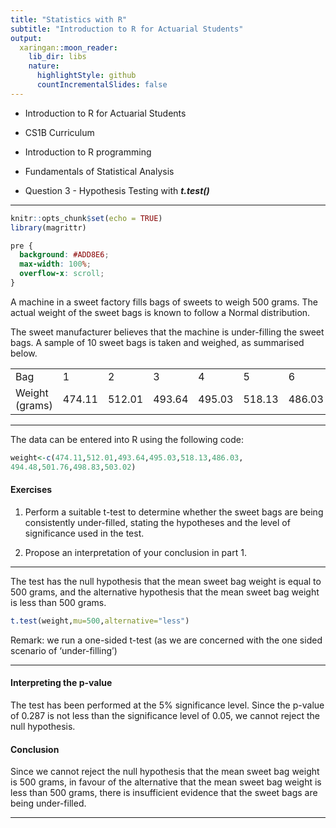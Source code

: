 ```yaml
---
title: "Statistics with R"
subtitle: "Introduction to R for Actuarial Students"
output:
  xaringan::moon_reader:
    lib_dir: libs
    nature:
      highlightStyle: github
      countIncrementalSlides: false
---
```


* Introduction to R for Actuarial Students

* CS1B Curriculum

* Introduction to R programming
* Fundamentals of Statistical Analysis

* Question 3 - Hypothesis Testing with ***t.test()***

---


```r
knitr::opts_chunk$set(echo = TRUE)
library(magrittr)
```

```css
pre {
  background: #ADD8E6;
  max-width: 100%;
  overflow-x: scroll;
}
```


A machine in a sweet factory fills bags of sweets to weigh 500 grams. The actual
weight of the sweet bags is known to follow a Normal distribution. 

The sweet manufacturer believes that the machine is under-filling the sweet bags. A sample of
10 sweet bags is taken and weighed, as summarised below.

|  |  |  |  |  ||  |  |  |  |  |
|---|---|---|---|---|---|---|---|---|---|---|
|Bag | 1 | 2 | 3 | 4 | 5 | 6 | 7 | 8 | 9 | 10 |
|Weight (grams) | 474.11 | 512.01 | 493.64 | 495.03 | 518.13 | 486.03 | 494.48 | 501.76 | 498.83 | 503.02 |

---


The data can be entered into R using the following code:


```r
weight<-c(474.11,512.01,493.64,495.03,518.13,486.03,
494.48,501.76,498.83,503.02)
```

#### Exercises


1. Perform a suitable t-test to determine whether the sweet bags are being
consistently under-filled, stating the hypotheses and the level of significance
used in the test. 

2. Propose an interpretation of your conclusion in part 1. 


---


The test has the null hypothesis that the mean sweet bag weight is equal to 500 grams, and 
the alternative hypothesis that the mean sweet bag weight is less than 500 grams. 
```r
t.test(weight,mu=500,alternative="less")
```
Remark: we run a one-sided t-test (as we are concerned with the one 
sided scenario of ‘under-filling’)

---


#### Interpreting the p-value

The test has been performed at the 5% significance level. Since the p-value of 0.287 is not 
less than the significance level of 0.05, we cannot reject the null hypothesis. 


#### Conclusion

Since we cannot reject the null hypothesis that the mean sweet bag weight is 500 grams, in 
favour of the alternative that the mean sweet bag weight is less than 500 grams, 
there is insufficient evidence that the sweet bags are being under-filled.


---